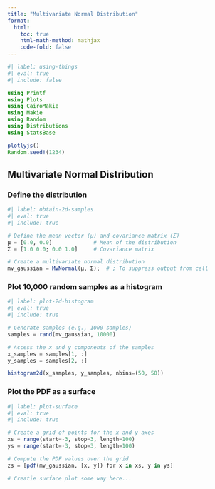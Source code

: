 ```yaml
---
title: "Multivariate Normal Distribution"
format:
  html:
    toc: true
    html-math-method: mathjax
    code-fold: false
---
```


```julia
#| label: using-things
#| eval: true
#| include: false

using Printf
using Plots
using CairoMakie
using Makie
using Random
using Distributions
using StatsBase

plotlyjs()
Random.seed!(1234)
```

## Multivariate Normal Distribution

### Define the distribution

```julia
#| label: obtain-2d-samples
#| eval: true
#| include: true

# Define the mean vector (μ) and covariance matrix (Σ)
μ = [0.0, 0.0]             # Mean of the distribution
Σ = [1.0 0.0; 0.0 1.0]     # Covariance matrix

# Create a multivariate normal distribution
mv_gaussian = MvNormal(μ, Σ);  # ; To suppress output from cell
```

### Plot 10,000 random samples as a histogram

```julia
#| label: plot-2d-histogram
#| eval: true
#| include: true

# Generate samples (e.g., 1000 samples)
samples = rand(mv_gaussian, 10000)

# Access the x and y components of the samples
x_samples = samples[1, :]
y_samples = samples[2, :]

histogram2d(x_samples, y_samples, nbins=(50, 50))
```

### Plot the PDF as a surface

```julia
#| label: plot-surface
#| eval: true
#| include: true

# Create a grid of points for the x and y axes
xs = range(start=-3, stop=3, length=100)
ys = range(start=-3, stop=3, length=100)

# Compute the PDF values over the grid
zs = [pdf(mv_gaussian, [x, y]) for x in xs, y in ys]

# Creatie surface plot some way here...
```

